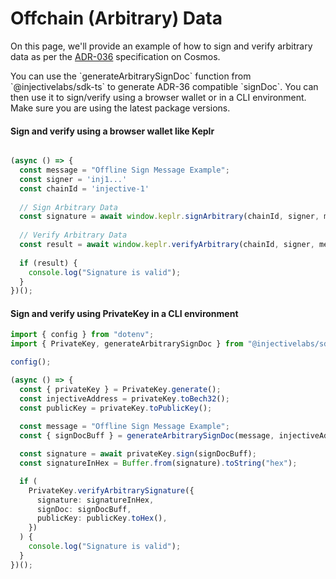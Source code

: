 # Offchain (Arbitrary) Data

On this page, we'll provide an example of how to sign and verify arbitrary data as per the [ADR-036](https://docs.cosmos.network/main/build/architecture/adr-036-arbitrary-signature) specification on Cosmos.

<Callout icon="info" color="#07C1FF" iconType="regular">
You can use the `generateArbitrarySignDoc` function from `@injectivelabs/sdk-ts` to generate ADR-36 compatible `signDoc`. You can then use it to sign/verify using a browser wallet or in a CLI environment. Make sure you are using the latest package versions.
</Callout>

#### Sign and verify using a browser wallet like Keplr

```typescript

(async () => {
  const message = "Offline Sign Message Example";
  const signer = 'inj1...'
  const chainId = 'injective-1'
  
  // Sign Arbitrary Data
  const signature = await window.keplr.signArbitrary(chainId, signer, message)
  
  // Verify Arbitrary Data
  const result = await window.keplr.verifyArbitrary(chainId, signer, message, signature)
  
  if (result) {
    console.log("Signature is valid");
  }
})();
```

#### Sign and verify using PrivateKey in a CLI environment

```typescript
import { config } from "dotenv";
import { PrivateKey, generateArbitrarySignDoc } from "@injectivelabs/sdk-ts";

config();

(async () => {
  const { privateKey } = PrivateKey.generate();
  const injectiveAddress = privateKey.toBech32();
  const publicKey = privateKey.toPublicKey();
  
  const message = "Offline Sign Message Example";
  const { signDocBuff } = generateArbitrarySignDoc(message, injectiveAddress);

  const signature = await privateKey.sign(signDocBuff);
  const signatureInHex = Buffer.from(signature).toString("hex");

  if (
    PrivateKey.verifyArbitrarySignature({
      signature: signatureInHex,
      signDoc: signDocBuff,
      publicKey: publicKey.toHex(),
    })
  ) {
    console.log("Signature is valid");
  }
})();

```
